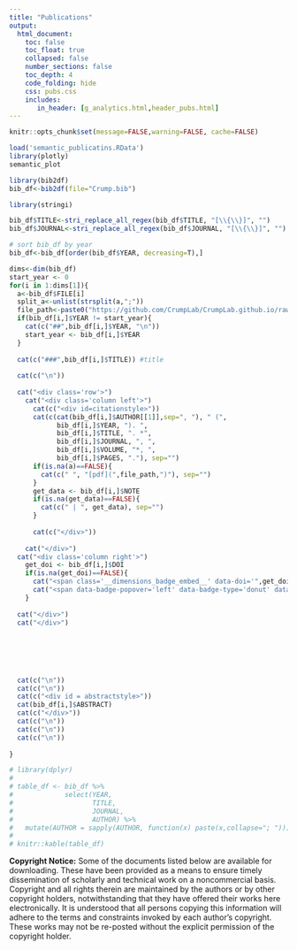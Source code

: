 ```yaml
---
title: "Publications"
output: 
  html_document:
    toc: false
    toc_float: true
    collapsed: false
    number_sections: false
    toc_depth: 4
    code_folding: hide
    css: pubs.css
    includes:
       in_header: [g_analytics.html,header_pubs.html]
---
```


<style>
    .toc-content {
        padding-left: 10%;
        padding-right: 10%;
    }
</style>


```r
knitr::opts_chunk$set(message=FALSE,warning=FALSE, cache=FALSE)
```

<!--Note: publications are compiled in Rmarkdown directly from a .bib file. Slowly working on making this work. Below is a plot of the semantic similarity between the publications (using the BEAGLE Abstract vectors). Hover over the dots to see the title (still in beta).-->

```r
load('semantic_publicatins.RData')
library(plotly)
semantic_plot
```


```r
library(bib2df)
bib_df<-bib2df(file="Crump.bib")

library(stringi)

bib_df$TITLE<-stri_replace_all_regex(bib_df$TITLE, "[\\{\\}]", "")
bib_df$JOURNAL<-stri_replace_all_regex(bib_df$JOURNAL, "[\\{\\}]", "")

# sort bib_df by year
bib_df<-bib_df[order(bib_df$YEAR, decreasing=T),]

dims<-dim(bib_df)
start_year <- 0 
for(i in 1:dims[1]){
  a<-bib_df$FILE[i]
  split_a<-unlist(strsplit(a,";"))
  file_path<-paste0("https://github.com/CrumpLab/CrumpLab.github.io/raw/master/",split_a[1])
  if(bib_df[i,]$YEAR != start_year){
    cat(c("##",bib_df[i,]$YEAR, "\n"))
    start_year <- bib_df[i,]$YEAR
  }
  
  cat(c("###",bib_df[i,]$TITLE)) #title
  
  cat(c("\n"))
  
  cat("<div class='row'>")
    cat("<div class='column left'>")
      cat(c("<div id=citationstyle>"))
      cat(c(cat(bib_df[i,]$AUTHOR[[1]],sep=", "), " (",
            bib_df[i,]$YEAR, "). ",
            bib_df[i,]$TITLE, ". *",
            bib_df[i,]$JOURNAL, ", ",
            bib_df[i,]$VOLUME, "*, ",
            bib_df[i,]$PAGES, "."), sep="")
      if(is.na(a)==FALSE){
        cat(c(" ", "[pdf](",file_path,")"), sep="")
      }
      get_data <- bib_df[i,]$NOTE
      if(is.na(get_data)==FALSE){
        cat(c(" | ", get_data), sep="")
      }
      
      cat(c("</div>"))
    
    cat("</div>")
  cat("<div class='column right'>")
    get_doi <- bib_df[i,]$DOI
    if(is.na(get_doi)==FALSE){
      cat("<span class='__dimensions_badge_embed__' data-doi='",get_doi,"' data-style='small_circle' data-legend='hover-left' style = 'text-align:right;'></span>", sep="")
      cat("<span data-badge-popover='left' data-badge-type='donut' data-doi='",get_doi,"' data-hide-no-mentions='true' class='altmetric-embed' style = 'text-align:right;'></span>", sep="")
    }
  
  cat("</div>")
  cat("</div>")
  
  
  
  
  
    
  cat(c("\n"))
  cat(c("\n"))
  cat(c("<div id = abstractstyle>"))
  cat(bib_df[i,]$ABSTRACT)
  cat(c("</div>"))
  cat(c("\n"))
  cat(c("\n"))
  cat(c("\n"))
  
}

# library(dplyr)
# 
# table_df <- bib_df %>%
#             select(YEAR,
#                    TITLE,
#                    JOURNAL,
#                    AUTHOR) %>%
#   mutate(AUTHOR = sapply(AUTHOR, function(x) paste(x,collapse="; ")))
# 
# knitr::kable(table_df)

```


**Copyright Notice:** Some of the documents listed below are available for downloading. These have been provided as a means to ensure timely dissemination of scholarly and technical work on a noncommercial basis. Copyright and all rights therein are maintained by the authors or by other copyright holders, notwithstanding that they have offered their works here electronically. It is understood that all persons copying this information will adhere to the terms and constraints invoked by each author's copyright. These works may not be re-posted without the explicit permission of the copyright holder.

 <script src="https://bibbase.org/show?bib=https://crumplab.github.io/Crump.bib&jsonp=1"></script> 

